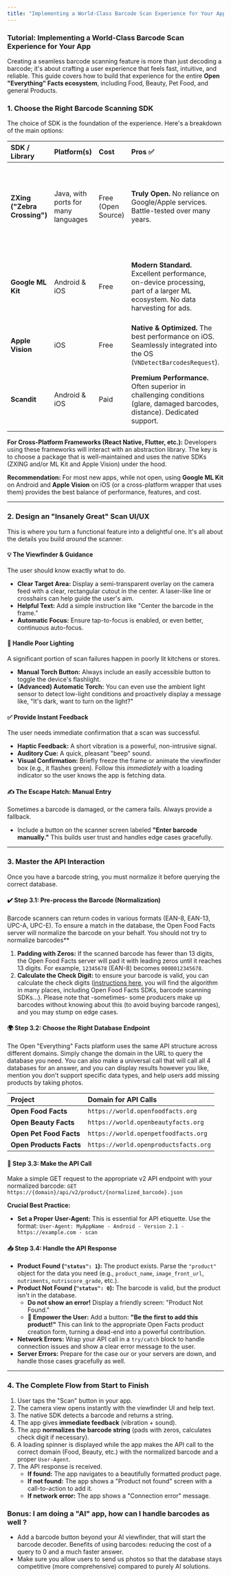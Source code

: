 ```yaml
---
title: "Implementing a World-Class Barcode Scan Experience for Your App"
---
```


### Tutorial: Implementing a World-Class Barcode Scan Experience for Your App

Creating a seamless barcode scanning feature is more than just decoding a barcode; it's about crafting a user experience that feels fast, intuitive, and reliable. This guide covers how to build that experience for the entire **Open "Everything" Facts ecosystem**, including Food, Beauty, Pet Food, and general Products.

### 1. Choose the Right Barcode Scanning SDK

The choice of SDK is the foundation of the experience. Here's a breakdown of the main options:

| SDK / Library                | Platform(s)                         | Cost               | Pros ✅                                                                                                                      | Cons ❌                                                                      |
| :--------------------------- | :---------------------------------- | :----------------- | :--------------------------------------------------------------------------------------------------------------------------- | :--------------------------------------------------------------------------- |
| **ZXing ("Zebra Crossing")** | Java, with ports for many languages | Free (Open Source) | **Truly Open.** No reliance on Google/Apple services. Battle-tested over many years.                                         | Can be less performant than modern native SDKs, especially in poor lighting. |
| **Google ML Kit**            | Android & iOS                       | Free               | **Modern Standard.** Excellent performance, on-device processing, part of a larger ML ecosystem. No data harvesting for ads. | Part of the Google ecosystem, which might be a concern for some projects.    |
| **Apple Vision**             | iOS                                 | Free               | **Native & Optimized.** The best performance on iOS. Seamlessly integrated into the OS (`VNDetectBarcodesRequest`).          | iOS only.                                                                    |
| **Scandit**                  | Android & iOS                       | Paid               | **Premium Performance.** Often superior in challenging conditions (glare, damaged barcodes, distance). Dedicated support.    | Expensive. Their business model involves data collection.                    |

**For Cross-Platform Frameworks (React Native, Flutter, etc.):**
Developers using these frameworks will interact with an abstraction library. The key is to choose a package that is well-maintained and uses the native SDKs (ZXING and/or ML Kit and Apple Vision) under the hood.

**Recommendation:** For most new apps, while not open, using **Google ML Kit** on Android and **Apple Vision** on iOS (or a cross-platform wrapper that uses them) provides the best balance of performance, features, and cost.

---

### 2. Design an "Insanely Great" Scan UI/UX

This is where you turn a functional feature into a delightful one. It's all about the details you build _around_ the scanner.

#### **💡 The Viewfinder & Guidance**

The user should know exactly what to do.

- **Clear Target Area:** Display a semi-transparent overlay on the camera feed with a clear, rectangular cutout in the center. A laser-like line or crosshairs can help guide the user's aim.
- **Helpful Text:** Add a simple instruction like "Center the barcode in the frame."
- **Automatic Focus:** Ensure tap-to-focus is enabled, or even better, continuous auto-focus.

#### **🔦 Handle Poor Lighting**

A significant portion of scan failures happen in poorly lit kitchens or stores.

- **Manual Torch Button:** Always include an easily accessible button to toggle the device's flashlight.
- **(Advanced) Automatic Torch:** You can even use the ambient light sensor to detect low-light conditions and proactively display a message like, "It's dark, want to turn on the light?"

#### **✅ Provide Instant Feedback**

The user needs immediate confirmation that a scan was successful.

- **Haptic Feedback:** A short vibration is a powerful, non-intrusive signal.
- **Auditory Cue:** A quick, pleasant "beep" sound.
- **Visual Confirmation:** Briefly freeze the frame or animate the viewfinder box (e.g., it flashes green). Follow this _immediately_ with a loading indicator so the user knows the app is fetching data.

#### **✍️ The Escape Hatch: Manual Entry**

Sometimes a barcode is damaged, or the camera fails. Always provide a fallback.

- Include a button on the scanner screen labeled **"Enter barcode manually."** This builds user trust and handles edge cases gracefully.

---

### 3. Master the API Interaction

Once you have a barcode string, you must normalize it before querying the correct database.

#### **✔️ Step 3.1: Pre-process the Barcode (Normalization)**

Barcode scanners can return codes in various formats (EAN-8, EAN-13, UPC-A, UPC-E). To ensure a match in the database, the Open Food Facts server will normalize the barcode on your behalf. You should not try to normalize barcodes\*\*

1.  **Padding with Zeros:** If the scanned barcode has fewer than 13 digits, the Open Food Facts server will pad it with leading zeros until it reaches 13 digits. For example, `12345678` (EAN-8) becomes `0000012345678`.
2.  **Calculate the Check Digit:** to ensure your barcode is valid, you can calculate the check digits ([instructions here](https://documents.gs1us.org/adobe/assets/deliver/urn:aaid:aem:77c80eac-d4e2-41b1-a80d-97739060e8f4/How-to-Calculate-a-Check-Digit.pdf?_gl=1*5aa50n*_gcl_au*Mzc4MDI0NDUwLjE3NTM3NzYyOTI.), you will find the algorithm in many places, including Open Food Facts SDKs, barcode scanning SDKs…). Please note that -sometimes- some producers make up barcodes without knowing about this (to avoid buying barcode ranges), and you may stump on edge cases.

#### **🌍 Step 3.2: Choose the Right Database Endpoint**

The Open "Everything" Facts platform uses the same API structure across different domains. Simply change the domain in the URL to query the database you need. You can also make a universal call that will call all 4 databases for an answer, and you can display results however you like, mention you don't support specific data types, and help users add missing products by taking photos.

| Project                 | Domain for API Calls                  |
| :---------------------- | :------------------------------------ |
| **Open Food Facts**     | `https://world.openfoodfacts.org`     |
| **Open Beauty Facts**   | `https://world.openbeautyfacts.org`   |
| **Open Pet Food Facts** | `https://world.openpetfoodfacts.org`  |
| **Open Products Facts** | `https://world.openproductsfacts.org` |

#### **📡 Step 3.3: Make the API Call**

Make a simple GET request to the appropriate v2 API endpoint with your normalized barcode:
`GET https://{domain}/api/v2/product/{normalized_barcode}.json`

**Crucial Best Practice:**

- **Set a Proper User-Agent:** This is essential for API etiquette. Use the format: `User-Agent: MyAppName - Android - Version 2.1 - https://example.com - scan`

#### **📥 Step 3.4: Handle the API Response**

- **Product Found (`"status": 1`):** The product exists. Parse the `"product"` object for the data you need (e.g., `product_name`, `image_front_url`, `nutriments`, `nutriscore_grade`, etc.).
- **Product Not Found (`"status": 0`):** The barcode is valid, but the product isn't in the database.
  - **Do not show an error!** Display a friendly screen: "Product Not Found."
  - **🚀 Empower the User:** Add a button: **"Be the first to add this product!"** This can link to the appropriate Open Facts product creation form, turning a dead-end into a powerful contribution.
- **Network Errors:** Wrap your API call in a `try/catch` block to handle connection issues and show a clear error message to the user.
- **Server Errors:** Prepare for the case our or your servers are down, and handle those cases gracefully as well.

---

### 4. The Complete Flow from Start to Finish

1.  User taps the "Scan" button in your app.
2.  The camera view opens instantly with the viewfinder UI and help text.
3.  The native SDK detects a barcode and returns a string.
4.  The app gives **immediate feedback** (vibration + sound).
5.  The app **normalizes the barcode string** (pads with zeros, calculates check digit if necessary).
6.  A loading spinner is displayed while the app makes the API call to the correct domain (Food, Beauty, etc.) with the normalized barcode and a proper `User-Agent`.
7.  The API response is received.
    - **If found:** The app navigates to a beautifully formatted product page.
    - **If not found:** The app shows a "Product not found" screen with a call-to-action to add it.
    - **If network error:** The app shows a "Connection error" message.

### Bonus: I am doing a "AI" app, how can I handle barcodes as well ?

- Add a barcode button beyond your AI viewfinder, that will start the barcode decoder. Benefits of using barcodes: reducing the cost of a query to 0 and a much faster answer.
- Make sure you allow users to send us photos so that the database stays competitive (more comprehensive) compared to purely AI solutions.
